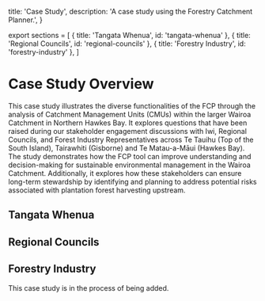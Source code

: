   title: 'Case Study',
  description:
    'A case study using the Forestry Catchment Planner.',
}

export sections = [
  { title: 'Tangata Whenua', id: 'tangata-whenua' },
  { title: 'Regional Councils', id: 'regional-councils' },
  { title: 'Forestry Industry', id: 'forestry-industry' },
]

# Case Study Overview

This case study illustrates the diverse functionalities of the FCP through the analysis of Catchment Management Units (CMUs) within the larger Wairoa Catchment in Northern Hawkes Bay. It explores questions that have been raised during our stakeholder engagement discussions with Iwi, Regional Councils, and Forest Industry Representatives across Te Tauihu (Top of the South Island), Tairawhiti (Gisborne) and Te Matau-a-Māui (Hawkes Bay). The study demonstrates how the FCP tool can improve understanding and decision-making for sustainable environmental management in the Wairoa Catchment. Additionally, it explores how these stakeholders can ensure long-term stewardship by identifying and planning to address potential risks associated with plantation forest harvesting upstream.

## Tangata Whenua

## Regional Councils

## Forestry Industry

<Note>
    This case study is in the process of being added.
</Note>
